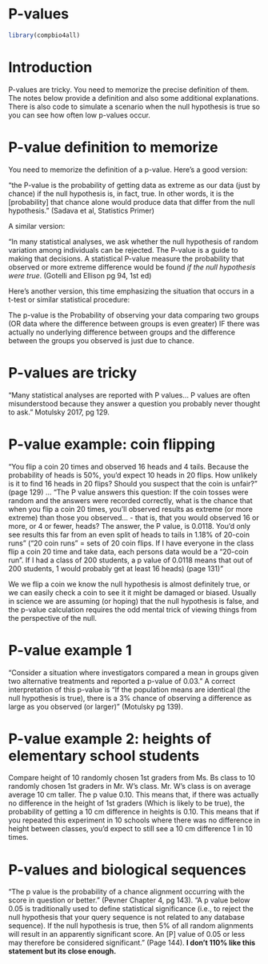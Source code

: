 # P-values

```r
library(compbio4all)
```

# Introduction

P-values are tricky.  You need to memorize the precise definition of them.  The notes below provide a definition and also some additional explanations.  There is also code to simulate a scenario when the null hypothesis is true so you can see how often low p-values occur.

# P-value definition to memorize


You need to memorize the definition of a p-value.  Here's a good version:

"the P-value is the probability of getting data as extreme as our data (just by chance) if the null hypothesis is, in fact, true.  In other words, it is the [probability] that chance alone would produce data that differ from the null hypothesis."  (Sadava et al, Statistics Primer)


A similar version:

"In many statistical analyses, we ask whether the null hypothesis of random variation among individuals can be rejected.  The P-value is a guide to making that decisions.  A statistical P-value measure the probability that observed or more extreme difference would be found *if the null hypothesis were true*. (Gotelli and Ellison pg 94, 1st ed)

Here's another version, this time emphasizing the situation that occurs in a t-test or similar statistical procedure:

The p-value is the Probability of observing your data comparing two groups (OR data where the difference between groups is even greater) IF there was actually no underlying difference between groups and the difference between the groups you observed is just due to chance.

# P-values are tricky

"Many statistical analyses are reported with P values... P values are often misunderstood because they answer a question you probably never thought to ask."   Motulsky 2017, pg 129.


# P-value example: coin flipping

"You flip a coin 20 times and observed 16 heads and 4 tails.  Because the probability of heads is 50%, you'd expect 10 heads in 20 flips.  How unlikely is it to find 16 heads in 20 flips?  Should you suspect that the coin is unfair?" (page 129) ... "The P value answers this question: If the coin tosses were random and the answers were recorded correctly, what is the chance that when you flip a coin 20 times, you'll observed results as extreme (or more extreme) than those you observed... - that is, that you would observed 16 or more, or 4 or fewer, heads?  The answer, the P value, is 0.0118.  You'd only see results this far from an even split of heads to tails in 1.18% of 20-coin runs" ("20 coin runs" = sets of 20 coin flips.  If I have everyone in the class flip a coin 20 time and take data, each persons data would be a "20-coin run".  If I had a class of 200 students, a p value of 0.0118 means that out of 200 students, 1 would probably get at least 16 heads) (page 131)"

We we flip a coin we know the null hypothesis is almost definitely true, or we can easily check a coin to see it it might be damaged or biased.  Usually in science we are assuming (or hoping) that the null hypothesis is false, and the p-value calculation requires the odd mental trick of viewing things from the perspective of the null.

# P-value example 1

"Consider a situation where investigators compared a mean in groups given two alternative treatments and reported a p-value of 0.03." A correct interpretation of this p-value is "If the population means are identical (the null hypothesis is true), there is a 3% chance of observing a difference as large as you observed (or larger)" (Motulsky pg 139).



# P-value example 2: heights of elementary school students

Compare height of 10 randomly chosen 1st graders from Ms. Bs class to 10 randomly chosen 1st graders in Mr. W’s class.  Mr. W’s class is on average average 10 cm taller.  The p value 0.10.  This means that, if there was actually no difference in the height of 1st graders (Which is likely to be true), the probability of getting a 10 cm difference in heights is 0.10.  This means that if you repeated this experiment in 10 schools where there was no difference in height between classes, you’d expect to still see a 10 cm difference 1 in 10 times.  


# P-values and biological sequences

"The p value is the probability of a chance alignment occurring with the score in question
or better." (Pevner Chapter 4, pg 143).  "A p value below 0.05 is traditionally used to define statistical significance (i.e., to reject the null hypothesis that your query sequence is not related to any database sequence). If the null hypothesis is true, then 5% of all random alignments will result in an apparently significant score. An [P] value of 0.05 or less may therefore be considered significant." (Page 144).  **I don't 110% like this statement but its close enough.**
